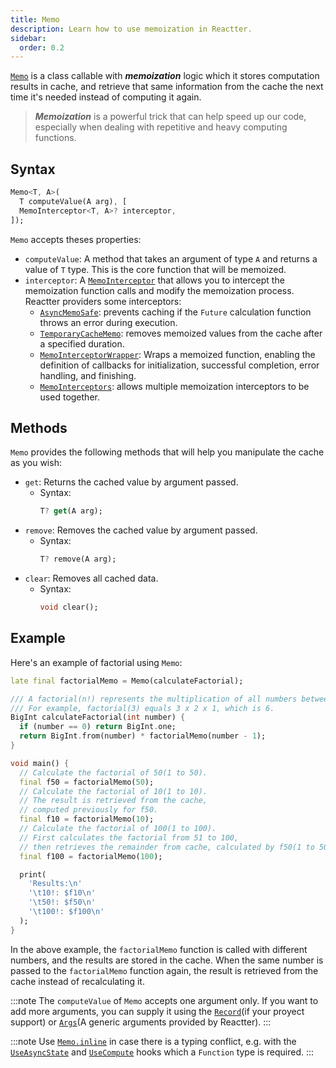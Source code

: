 ```yaml
---
title: Memo
description: Learn how to use memoization in Reactter.
sidebar:
  order: 0.2
---
```


<HT><a href="https://pub.dev/documentation/reactter/latest/reactter/Memo-class.html" target="_blank">`Memo`</a></HT> is a class callable with _**memoization**_ logic which it stores computation results in cache, and retrieve that same information from the cache the next time it's needed instead of computing it again.

> _**Memoization**_ is a powerful trick that can help speed up our code, especially when dealing with repetitive and heavy computing functions.

## Syntax

```dart
Memo<T, A>(
  T computeValue(A arg), [
  MemoInterceptor<T, A>? interceptor,
]);
```

<HT>`Memo`</HT> accepts theses properties:

- <HM>`computeValue`</HM>: A method that takes an argument of type <HT>`A`</HT> and returns a value of <HT>`T`</HT> type. This is the core function that will be memoized.
- `interceptor`: A <HT><a href="https://pub.dev/documentation/reactter/latest/reactter/MemoInterceptor-class.html" target="_blank">`MemoInterceptor`</a></HT> that allows you to intercept the memoization function calls and modify the memoization process.
  Reactter providers some interceptors:
  - <HT><a href="https://pub.dev/documentation/reactter/latest/reactter/AsyncMemoSafe-class.html" target="_blank">`AsyncMemoSafe`</a></HT>: prevents caching if the <HT>`Future`</HT> calculation function throws an error during execution.
  - <HT><a href="https://pub.dev/documentation/reactter/latest/reactter/TemporaryCacheMemo-class.html" target="_blank">`TemporaryCacheMemo`</a></HT>: removes memoized values from the cache after a specified duration.
  - <HT><a href="https://pub.dev/documentation/reactter/latest/reactter/MemoInterceptorWrapper-class.html" target="_blank">`MemoInterceptorWrapper`</a></HT>: Wraps a memoized function, enabling the definition of callbacks for initialization, successful completion, error handling, and finishing.
  - <HT><a href="https://pub.dev/documentation/reactter/latest/reactter/MemoInterceptors-class.html" target="_blank">`MemoInterceptors`</a></HT>: allows multiple memoization interceptors to be used together.

## Methods

<HT>`Memo`</HT> provides the following methods that will help you manipulate the cache as you wish:

- <HM>`get`</HM>: Returns the cached value by argument passed.
  - Syntax:
    ```dart showLineNumbers=false
    T? get(A arg);
    ```
- <HM>`remove`</HM>: Removes the cached value by argument passed.
  - Syntax:
    ```dart showLineNumbers=false
    T? remove(A arg);
    ```
- <HM>`clear`</HM>: Removes all cached data.
  - Syntax:
    ```dart showLineNumbers=false
    void clear();
    ```

## Example

Here's an example of factorial using <HT>`Memo`</HT>:

```dart
late final factorialMemo = Memo(calculateFactorial);

/// A factorial(n!) represents the multiplication of all numbers between 1 and n.
/// For example, factorial(3) equals 3 x 2 x 1, which is 6.
BigInt calculateFactorial(int number) {
  if (number == 0) return BigInt.one;
  return BigInt.from(number) * factorialMemo(number - 1);
}

void main() {
  // Calculate the factorial of 50(1 to 50).
  final f50 = factorialMemo(50);
  // Calculate the factorial of 10(1 to 10).
  // The result is retrieved from the cache,
  // computed previously for f50.
  final f10 = factorialMemo(10);
  // Calculate the factorial of 100(1 to 100).
  // First calculates the factorial from 51 to 100,
  // then retrieves the remainder from cache, calculated by f50(1 to 50).
  final f100 = factorialMemo(100);

  print(
    'Results:\n'
    '\t10!: $f10\n'
    '\t50!: $f50\n'
    '\t100!: $f100\n'
  );
}
```

In the above example, the <HM>`factorialMemo`</HM> function is called with different numbers, and the results are stored in the cache.
When the same number is passed to the <HM>`factorialMemo`</HM> function again, the result is retrieved from the cache instead of recalculating it.

:::note
The `computeValue` of <HT>`Memo`</HT> accepts one argument only.
If you want to add more arguments, you can supply it using the <HT><a href="https://dart.dev/language/records" target="_blank">`Record`</a></HT>(if your proyect support)
or <HT>[`Args`](/reactter/classes/args)</HT>(A generic arguments provided by Reactter).
:::

:::note
Use <HM><a href="https://pub.dev/documentation/reactter/latest/reactter/Memo/inline.html" target="_blank">`Memo.inline`</a></HM> in case there is a typing conflict,
e.g. with the <HT>[`UseAsyncState`](/reactter/hooks/use_async_state)</HT> and <HT>[`UseCompute`](/reactter/hooks/use_compute)</HT> hooks which a <HT>`Function`</HT> type is required.
:::
